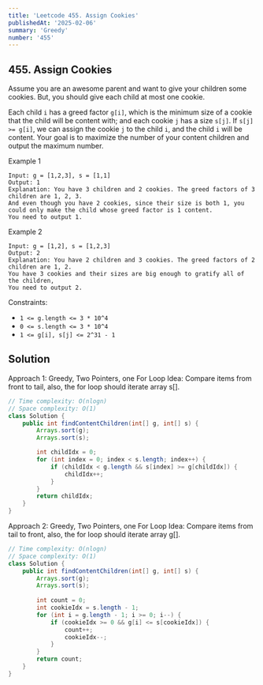 ```yaml
---
title: 'Leetcode 455. Assign Cookies'
publishedAt: '2025-02-06'
summary: 'Greedy'
number: '455'
---
```


## 455. Assign Cookies

Assume you are an awesome parent and want to give your children some cookies. But, you should give each child at most one cookie.

Each child `i` has a greed factor `g[i]`, which is the minimum size of a cookie that the child will be content with; and each cookie `j` has a size `s[j]`. If `s[j] >= g[i]`, we can assign the cookie `j` to the child `i`, and the child `i` will be content. Your goal is to maximize the number of your content children and output the maximum number.


Example 1
`````
Input: g = [1,2,3], s = [1,1]
Output: 1
Explanation: You have 3 children and 2 cookies. The greed factors of 3 children are 1, 2, 3. 
And even though you have 2 cookies, since their size is both 1, you could only make the child whose greed factor is 1 content.
You need to output 1.
`````

Example 2
`````
Input: g = [1,2], s = [1,2,3]
Output: 2
Explanation: You have 2 children and 3 cookies. The greed factors of 2 children are 1, 2. 
You have 3 cookies and their sizes are big enough to gratify all of the children, 
You need to output 2.
`````


Constraints:

- `1 <= g.length <= 3 * 10^4`
- `0 <= s.length <= 3 * 10^4`
- `1 <= g[i], s[j] <= 2^31 - 1`


## Solution
Approach 1: Greedy, Two Pointers, one For Loop
Idea: Compare items from front to tail, also, the for loop should iterate array s[].
````JAVA
// Time complexity: O(nlogn)
// Space complexity: O(1)
class Solution {
    public int findContentChildren(int[] g, int[] s) {
        Arrays.sort(g);
        Arrays.sort(s);

        int childIdx = 0;
        for (int index = 0; index < s.length; index++) {
            if (childIdx < g.length && s[index] >= g[childIdx]) {
                childIdx++;
            }
        }
        return childIdx;
    }
}
````

Approach 2: Greedy, Two Pointers, one For Loop
Idea: Compare items from tail to front, also, the for loop should iterate array g[].
````JAVA
// Time complexity: O(nlogn)
// Space complexity: O(1)
class Solution {
    public int findContentChildren(int[] g, int[] s) {
        Arrays.sort(g);
        Arrays.sort(s);
        
        int count = 0;
        int cookieIdx = s.length - 1;
        for (int i = g.length - 1; i >= 0; i--) {
            if (cookieIdx >= 0 && g[i] <= s[cookieIdx]) {
                count++;
                cookieIdx--;
            }
        }
        return count;
    }
}
````
